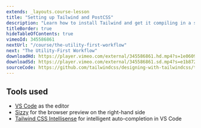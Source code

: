 ```yaml
---
extends: _layouts.course-lesson
title: "Setting up Tailwind and PostCSS"
description: "Learn how to install Tailwind and get it compiling in a simple HTML project."
titleBorder: true
hideTableOfContents: true
vimeoId: 345586861
nextUrl: "/course/the-utility-first-workflow"
next: "The Utility-First Workflow"
downloadHd: https://player.vimeo.com/external/345586861.hd.mp4?s=1e060950c9a5ec015ddb76acb9147cee54e72816&profile_id=175&download=1
downloadSd: https://player.vimeo.com/external/345586861.sd.mp4?s=e1b8725aeaba9b085b2ec68aaefe1db51d85c322&profile_id=165&download=1
sourceCode: https://github.com/tailwindcss/designing-with-tailwindcss/tree/master/01-getting-up-and-running/01-setting-up-tailwind-and-postcss
---
```


## Tools used

- [VS Code](https://code.visualstudio.com/) as the editor
- [Sizzy](https://adamwathan.me/sizzy) for the browser preview on the right-hand side
- [Tailwind CSS Intellisense](https://marketplace.visualstudio.com/items?itemName=bradlc.vscode-tailwindcss) for intelligent auto-completion in VS Code
